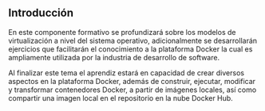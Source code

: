 ## **Introducción**

En este componente formativo se profundizará sobre los modelos de virtualización a nivel del sistema operativo, adicionalmente se desarrollarán ejercicios que facilitarán el conocimiento a la plataforma Docker la cual es ampliamente utilizada por la industria de desarrollo de software.

Al finalizar este tema el aprendiz estará en capacidad de crear diversos aspectos en la plataforma Docker, además de construir, ejecutar, modificar y transformar contenedores Docker, a partir de imágenes locales, así como compartir una imagen local en el repositorio en la nube Docker Hub.


